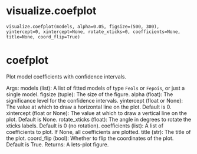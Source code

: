 # visualize.coefplot { #pyfixest.visualize.coefplot }

`visualize.coefplot(models, alpha=0.05, figsize=(500, 300), yintercept=0, xintercept=None, rotate_xticks=0, coefficients=None, title=None, coord_flip=True)`

# coefplot

Plot model coefficients with confidence intervals.

Args:
    models (list): A list of fitted models of type `Feols` or `Fepois`, or just a single model.
    figsize (tuple): The size of the figure.
    alpha (float): The significance level for the confidence intervals.
    yintercept (float or None): The value at which to draw a horizontal line on the plot. Default is 0.
    xintercept (float or None): The value at which to draw a vertical line on the plot. Default is None.
    rotate_xticks (float): The angle in degrees to rotate the xticks labels. Default is 0 (no rotation).
    coefficients (list): A list of coefficients to plot. If None, all coefficients are plotted.
    title (str): The title of the plot.
    coord_flip (bool): Whether to flip the coordinates of the plot. Default is True.
Returns:
    A lets-plot figure.